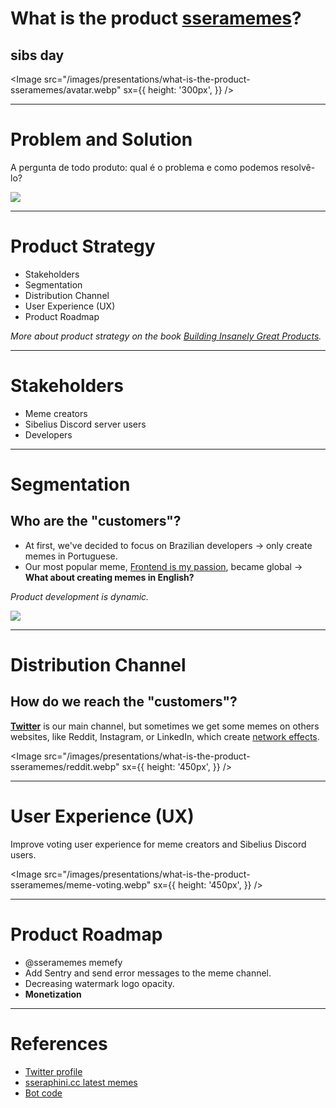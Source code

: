 <SlidePage>

# What is the product [sseramemes](https://twitter.com/sseramemes)?

## sibs day

<Image
  src="/images/presentations/what-is-the-product-sseramemes/avatar.webp"
  sx={{
    height: '300px',
  }}
/>

---

# Problem and Solution

A pergunta de todo produto: qual é o problema e como podemos resolvê-lo?

<Image src="/images/presentations/what-is-the-product-sseramemes/motivation.webp" />

---

# Product Strategy

- Stakeholders
- Segmentation
- Distribution Channel
- User Experience (UX)
- Product Roadmap

_More about product strategy on the book [Building Insanely Great Products](/books/building-insanely-great-products)._

---

# Stakeholders

- Meme creators
- Sibelius Discord server users
- Developers

---

# Segmentation

## Who are the "customers"?

- At first, we've decided to focus on Brazilian developers -> only create memes in Portuguese.
- Our most popular meme, [Frontend is my passion](https://twitter.com/sseramemes/status/1550612597875130369), became global -> **What about creating memes in English?**

_Product development is dynamic._

<Image src="/images/presentations/what-is-the-product-sseramemes/tweet-status.webp" />

---

# Distribution Channel

## How do we reach the "customers"?

[**Twitter**](https://twitter.com/sseramemes) is our main channel, but sometimes we get some memes on others websites, like Reddit, Instagram, or LinkedIn, which create [network effects](/zettel/network-effects).

<Image
  src="/images/presentations/what-is-the-product-sseramemes/reddit.webp"
  sx={{
    height: '450px',
  }}
/>

---

# User Experience (UX)

Improve voting user experience for meme creators and Sibelius Discord users.

<Image
  src="/images/presentations/what-is-the-product-sseramemes/meme-voting.webp"
  sx={{
    height: '450px',
  }}
/>

---

# Product Roadmap

- @sseramemes memefy
- Add Sentry and send error messages to the meme channel.
- Decreasing watermark logo opacity.
- **Monetization**

---

# References

- [Twitter profile](https://twitter.com/sseramemes)
- [sseraphini.cc latest memes](https://sseraphini.cc/memes)
- [Bot code](https://github.com/sibelius/ccsseraphini/tree/main/apps/sseramemes)

</SlidePage>
